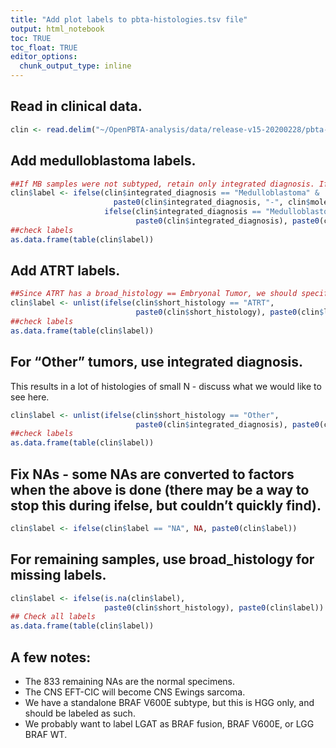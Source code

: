 ```yaml
---
title: "Add plot labels to pbta-histologies.tsv file"
output: html_notebook    
toc: TRUE
toc_float: TRUE
editor_options: 
  chunk_output_type: inline
---
```


## Read in clinical data.

```r
clin <- read.delim("~/OpenPBTA-analysis/data/release-v15-20200228/pbta-histologies.tsv", header = T, sep = "\t")
```

## Add medulloblastoma labels.

```r
##If MB samples were not subtyped, retain only integrated diagnosis. If subtyped, concat with subtype
clin$label <- ifelse(clin$integrated_diagnosis == "Medulloblastoma" & !is.na(clin$molecular_subtype),
                       paste0(clin$integrated_diagnosis, "-", clin$molecular_subtype), 
                     ifelse(clin$integrated_diagnosis == "Medulloblastoma" & is.na(clin$molecular_subtype),
                            paste0(clin$integrated_diagnosis), paste0(clin$molecular_subtype)))
##check labels
as.data.frame(table(clin$label))
```

## Add ATRT labels.

```r
##Since ATRT has a broad_histology == Embryonal Tumor, we should specify the disease type in the label
clin$label <- unlist(ifelse(clin$short_histology == "ATRT", 
                            paste0(clin$short_histology), paste0(clin$label)))
##check labels
as.data.frame(table(clin$label))
```

## For "Other" tumors, use integrated diagnosis.
This results in a lot of histologies of small N - discuss what we would like to see here.

```r
clin$label <- unlist(ifelse(clin$short_histology == "Other", 
                            paste0(clin$integrated_diagnosis), paste0(clin$label)))
##check labels
as.data.frame(table(clin$label))
```

## Fix NAs - some NAs are converted to factors when the above is done (there may be a way to stop this during ifelse, but couldn't quickly find).

```r
clin$label <- ifelse(clin$label == "NA", NA, paste0(clin$label))
```

## For remaining samples, use broad_histology for missing labels.

```r
clin$label <- ifelse(is.na(clin$label), 
                     paste0(clin$short_histology), paste0(clin$label))
## Check all labels
as.data.frame(table(clin$label))
```

## A few notes:
- The 833 remaining NAs are the normal specimens.
- The CNS EFT-CIC will become CNS Ewings sarcoma.
- We have a standalone BRAF V600E subtype, but this is HGG only, and should be labeled as such.
- We probably want to label LGAT as BRAF fusion, BRAF V600E, or LGG BRAF WT.
